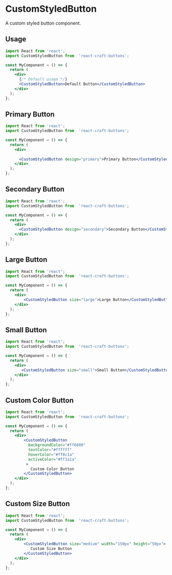 
<Meta title="Buttons/CustomStyledButton" component={CustomStyledButton} />

# CustomStyledButton

A custom styled button component.

 
## Usage

```jsx
import React from 'react';
import CustomStyledButton from  'react-craft-buttons';  

const MyComponent = () => {
  return (
    <div>
      {/* Default usage */}
      <CustomStyledButton>Default Button</CustomStyledButton>
    </div>
  );
};

```

## Primary Button

```jsx
import React from 'react';
import CustomStyledButton from  'react-craft-buttons';  

const MyComponent = () => {
  return (
    <div>
     
      <CustomStyledButton design="primary">Primary Button</CustomStyledButton>
    </div>
  );
};

```

## Secondary Button

```jsx
import React from 'react';
import CustomStyledButton from  'react-craft-buttons';  

const MyComponent = () => {
  return (
    <div>
      <CustomStyledButton design="secondary">Secondary Button</CustomStyledButton>
    </div>
  );
};

```

## Large Button

```jsx
import React from 'react';
import CustomStyledButton from  'react-craft-buttons';  

const MyComponent = () => {
  return (
    <div>
        <CustomStyledButton size="large">Large Button</CustomStyledButton>
    </div>
  );
};

```


## Small Button

```jsx
import React from 'react';
import CustomStyledButton from  'react-craft-buttons';  

const MyComponent = () => {
  return (
    <div>
       <CustomStyledButton size="small">Small Button</CustomStyledButton>
    </div>
  );
};

```

## Custom Color Button

```jsx
import React from 'react';
import CustomStyledButton from  'react-craft-buttons';  

const MyComponent = () => {
  return (
    <div>
        <CustomStyledButton
          backgroundColor="#ff6600"
          textColor="#ffffff"
          hoverColor="#ff8c1a"
          activeColor="#ff1a1a"
         >
           Custom Color Button
        </CustomStyledButton>
    </div>
  );
};

```

## Custom Size Button

```jsx
import React from 'react';
import CustomStyledButton from  'react-craft-buttons';  

const MyComponent = () => {
  return (
    <div>
        <CustomStyledButton size="medium" width="150px" height="50px">
           Custom Size Button
        </CustomStyledButton>
    </div>
  );
};

```